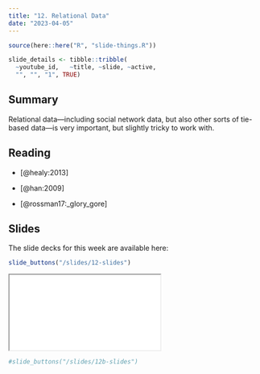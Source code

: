 ```yaml
---
title: "12. Relational Data"
date: "2023-04-05"
---
```


```r
source(here::here("R", "slide-things.R"))

slide_details <- tibble::tribble(
  ~youtube_id,   ~title, ~slide, ~active,
  "", "", "1", TRUE)

```

## Summary

Relational data---including social network data, but also other sorts of tie-based data---is very important, but slightly tricky to work with.

## Reading

- [@healy:2013]

- [@han:2009]

- [@rossman17:_glory_gore]

## Slides

The slide decks for this week are available here: 

```r
slide_buttons("/slides/12-slides")
```

<div>
```{=html}
<iframe class="slide-deck" src="/slides/12-slides.html"></iframe>
```
</div>


```r
#slide_buttons("/slides/12b-slides")
```

<div>
```{=html}
<!--iframe class="slide-deck" src="/slides/12b-slides.html"></iframe-->
```
</div>

